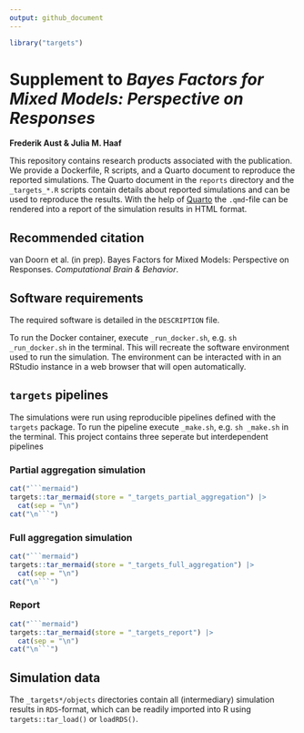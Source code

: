 ```yaml
---
output: github_document
---
```


```r
library("targets")
```


# Supplement to *Bayes Factors for Mixed Models: Perspective on Responses*

**Frederik Aust & Julia M. Haaf**

This repository contains research products associated with the publication.
We provide a Dockerfile, R scripts, and a Quarto document to reproduce the reported simulations.
The Quarto document in the `reports` directory and the `_targets_*.R` scripts contain details about reported simulations and can be used to reproduce the results.
With the help of [Quarto](https://quarto.org/) the `.qmd`-file can be rendered into a report of the simulation results in HTML format.


## Recommended citation

van Doorn et al. (in prep). Bayes Factors for Mixed Models: Perspective on Responses. *Computational Brain & Behavior*.

## Software requirements

The required software is detailed in the `DESCRIPTION` file.

To run the Docker container, execute `_run_docker.sh`, e.g. `sh _run_docker.sh` in the terminal.
This will recreate the software environment used to run the simulation.
The environment can be interacted with in an RStudio instance in a web browser that will open automatically.

## `targets` pipelines

The simulations were run using reproducible pipelines defined with the `targets` package.
To run the pipeline execute `_make.sh`, e.g. `sh _make.sh` in the terminal.
This project contains three seperate but interdependent pipelines

### Partial aggregation simulation

```r
cat("```mermaid")
targets::tar_mermaid(store = "_targets_partial_aggregation") |> 
  cat(sep = "\n")
cat("\n```")
```

### Full aggregation simulation

```r
cat("```mermaid")
targets::tar_mermaid(store = "_targets_full_aggregation") |> 
  cat(sep = "\n")
cat("\n```")
```

### Report

```r
cat("```mermaid")
targets::tar_mermaid(store = "_targets_report") |> 
  cat(sep = "\n")
cat("\n```")
```

## Simulation data

The `_targets*/objects` directories contain all (intermediary) simulation results in `RDS`-format, which can be readily imported into R using `targets::tar_load()` or `loadRDS()`.
